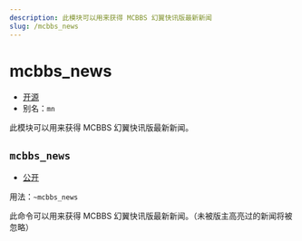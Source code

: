 ```yaml
---
description: 此模块可以用来获得 MCBBS 幻翼快讯版最新新闻
slug: /mcbbs_news
---
```


# mcbbs_news

-   [开源](help/faq#为什么有些模块没有开源)
-   别名：`mn`

此模块可以用来获得 MCBBS 幻翼快讯版最新新闻。

## `mcbbs_news`

-   [公开](permissions)

用法：`~mcbbs_news`

此命令可以用来获得 MCBBS 幻翼快讯版最新新闻。（未被版主高亮过的新闻将被忽略）

